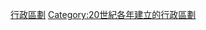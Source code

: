 {{Cat topic in year| topic=建立的行政區劃|year=1956}}
[[Category:1956年建立|行政區劃]]
[[Category:20世紀各年建立的行政區劃|Category:20世紀各年建立的行政區劃]]